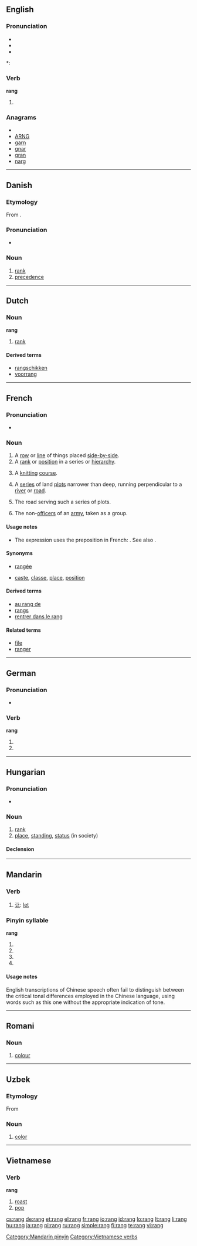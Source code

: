 {{also|rāng|ráng|rǎng|ràng|Rang}}
==English==

===Pronunciation===
* {{SAMPA|/"raN/}}
* {{IPA|/ˈɹæŋ/}}
* {{audio|en-us-rang.ogg|Audio (US)}}

*: {{rhymes|æŋ}}

===Verb===
'''rang'''

# {{past tense of| to [[ring]]}}

===Anagrams===
* {{alphagram|agnr}}
* [[ARNG#English|ARNG]]
* [[garn#English|garn]]
* [[gnar#English|gnar]]
* [[gran#English|gran]]
* [[narg#English|narg]]

----

==Danish==

===Etymology===
From {{etyl|fr|da}} {{term|rang|lang=fr}}.

===Pronunciation===
* {{IPA|/ranɡ/|[ʁɑŋˀ]|lang=da}}

===Noun===
{{da-noun|en|-}}

# [[rank]]
# [[precedence]]

----

==Dutch==

===Noun===
'''rang''' {{m}}

# [[rank]]

====Derived terms====
* [[rangschikken]]
* [[voorrang]]

----

==French==

===Pronunciation===
* {{audio|Fr-rang.ogg|audio}}

===Noun===
{{fr-noun|m}}

# A [[row]] or [[line]] of things placed [[side-by-side]].
# A [[rank]] or [[position]] in a series or [[hierarchy]].
# {{context|knitting|lang=fr}} A [[knitting]] [[course]].
# {{Canada|geography|lang=fr}} A [[series]] of land [[plot]]s narrower than deep, running perpendicular to a [[river]] or [[road]].
# {{Canada|geography|lang=fr}} The road serving such a series of plots.
# {{military|lang=fr}} {{uncountable}} The non-[[officer]]s of an [[army]], taken as a group.

====Usage notes====
* The expression {{term||in Xth rank}} uses the preposition {{term|à}} in French: {{term||au cinquième rang|in fifth place/rank}}. See also {{term|place}}.

====Synonyms====
* {{sense|a row or line}} [[rangée]] {{qualifier|objects only}}
* {{sense|a rank or position}} [[caste]], [[classe]],  [[place]], [[position]]

====Derived terms====
* [[au rang de]]
* [[rangs]] {{qualifier|plurale tantum}}
* [[rentrer dans le rang]]

====Related terms====
* [[file]]
* [[ranger]]

----

==German==

===Pronunciation===
* {{IPA|/ʀaŋ/|lang=de}}

===Verb===
'''rang'''

# {{de-verb form of|ringen|1|s|v}}
# {{de-verb form of|ringen|3|s|v}}

----

==Hungarian==

===Pronunciation===
* {{IPA|/ˈrɒŋɡ/|lang=hu}}

===Noun===
{{hu-noun|ok}}

# [[rank]]
# [[place]], [[standing]], [[status]] (in society)

====Declension====
{{hu-decl-ok|ran|g|ot}}{{hu-pos-otok|rang|j|jai}}

----

==Mandarin==

===Verb===
{{cmn-verb|p|pin=ràng|pint=rang4}}

# [[让]]: [[let]]

===Pinyin syllable===
'''rang'''

# {{nonstandard spelling of|lang=cmn|sc=Latn|[[rāng]]}}
# {{nonstandard spelling of|lang=cmn|sc=Latn|[[ráng]]}}
# {{nonstandard spelling of|lang=cmn|sc=Latn|[[rǎng]]}}
# {{nonstandard spelling of|lang=cmn|sc=Latn|[[ràng]]}}

====Usage notes====
English transcriptions of Chinese speech often fail to distinguish between the critical tonal differences employed in the Chinese language, using words such as this one without the appropriate indication of tone.

[[Category:Mandarin pinyin]]

----

==Romani==

===Noun===
{{rom-noun|rang|m||}}

# [[colour]]

----

==Uzbek==

===Etymology===
From {{etyl|fa|uz}} {{term|رنگ|tr=rang|sc=Arab|lang=fa}}

===Noun===
{{uz-noun}}

# [[color]]

----

==Vietnamese==

===Verb===
'''rang'''

# [[roast]]
# [[pop]]

{{attention|vi}}

[[Category:Vietnamese verbs]]

[[cs:rang]]
[[de:rang]]
[[et:rang]]
[[el:rang]]
[[fr:rang]]
[[io:rang]]
[[id:rang]]
[[lo:rang]]
[[lt:rang]]
[[li:rang]]
[[hu:rang]]
[[ja:rang]]
[[pl:rang]]
[[ru:rang]]
[[simple:rang]]
[[fi:rang]]
[[te:rang]]
[[vi:rang]]